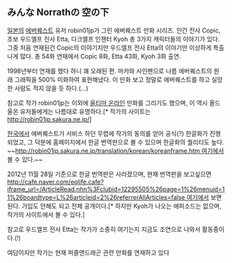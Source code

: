 == みんな Norrathの 空の下 ==

[[일본]]의 [[에버퀘스트]] 유저 robin01jp가 그린 에버퀘스트 만화 시리즈. 인간 전사 Copic, 초보 우드엘프 전사 Etta, 다크엘프 인챈터 Kyoh 총 3가지 캐릭터들의 이야기가 있다. 그중 처음 연재된건 Copic의 이야기지만 우드엘프 전사 Etta의 이야기만 이상하게 특출나게 많다. 총 54화 연재에서 Copic 8화, Etta 43화, Kyoh 3화 출연.

1998년부터 연재를 했다 하니 꽤 오래된 편. 마카와 사인펜으로 나름 에버퀘스트의 원래 그래픽을 500% 미화하여 표현해냈다. 이 만화 보고 정말로 에버퀘스트를 하고 실망한 사람도 적지 않을 듯 하다.(...)

참고로 작가 robin01jp는 이외에 [[울티마 온라인]] 만화를 그리기도 했으며, 이 역시 올드 울온 유저들에게는 나름대로 유명하다.[* 작가의 사이트는 http://robin01jp.sakura.ne.jp/]

[[한국]]에서 에버퀘스트가 서비스 하던 무렵에 작가의 동의를 얻어 공식(?) 한글화가 진행되었고, 그 덕분에 홈페이지에서 한글 번역판으로 볼 수 있으며 한글화의 퀄리티도 높다. ~~[[http://robin01jp.sakura.ne.jp/translation/korean/koreanframe.htm 여기]]에서 볼 수 있다.~~ 

2012년 11월 28일 기준으로 한글 번역판은 사라졌으며, 현재 번역판을 보고싶으면 [[http://cafe.naver.com/eqlife.cafe?iframe_url=/ArticleRead.nhn%3Fclubid=12295505%26page=1%26menuid=11%26boardtype=L%26articleid=2%26referrerAllArticles=false 여기]]에서 보면 된다. 가입도 안해도 되고 전체 공개이다.[* 하지만 Kyoh가 나오는 에피소드는 없으며, 작가의 사이트에서 볼 수 있다.]

참고로 우드엘프 전사 Etta는 작가가 소중히 여기는지 지금도 조연으로 나와서 활동중이다.(!) 

여담이지만 작가는 현재 퍼즐앤드래곤 관련 만화를 연재하고 있다

